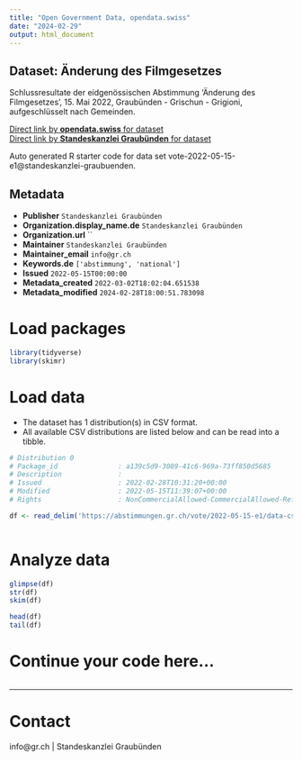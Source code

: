```yaml
---
title: "Open Government Data, opendata.swiss"
date: "2024-02-29"
output: html_document
---
```


## Dataset: Änderung des Filmgesetzes

Schlussresultate der eidgenössischen Abstimmung 'Änderung des Filmgesetzes', 15. Mai 2022, Graubünden - Grischun - Grigioni, aufgeschlüsselt nach Gemeinden.

[Direct link by **opendata.swiss** for dataset](https://opendata.swiss/de/dataset/anderung-des-filmgesetzes)<br>
[Direct link by **Standeskanzlei Graubünden** for dataset](https://abstimmungen.gr.ch/vote/2022-05-15-e1/data)

Auto generated R starter code for data set vote-2022-05-15-e1@standeskanzlei-graubuenden.

## Metadata

- **Publisher** `Standeskanzlei Graubünden`
- **Organization.display_name.de** `Standeskanzlei Graubünden`
- **Organization.url** ``
- **Maintainer** `Standeskanzlei Graubünden`
- **Maintainer_email** `info@gr.ch`
- **Keywords.de** `['abstimmung', 'national']`
- **Issued** `2022-05-15T00:00:00`
- **Metadata_created** `2022-03-02T18:02:04.651538`
- **Metadata_modified** `2024-02-28T18:00:51.783098`


# Load packages

```r

library(tidyverse)
library(skimr)

```

# Load data

-   The dataset has 1 distribution(s) in CSV format.
-   All available CSV distributions are listed below and can be read into a tibble.

```r

# Distribution 0
# Package_id               : a139c5d9-3089-41c6-969a-73ff850d5685
# Description              : 
# Issued                   : 2022-02-28T10:31:20+00:00
# Modified                 : 2022-05-15T11:39:07+00:00
# Rights                   : NonCommercialAllowed-CommercialAllowed-ReferenceRequired

df <- read_delim('https://abstimmungen.gr.ch/vote/2022-05-15-e1/data-csv')



```

# Analyze data

```r

glimpse(df)
str(df)
skim(df)

head(df)
tail(df)

```

# Continue your code here...

```r

```

------------------------------------------------------------------------

# Contact

info@gr.ch | Standeskanzlei Graubünden
